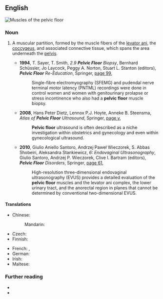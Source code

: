==English==
[[File:1115 Muscles of the Pelvic Floor.jpg|right|thumb|Muscles of the '''pelvic floor''']]
{{wikipedia}}

===Noun===
{{en-noun}}

# {{lb|en|anatomy}} A muscular partition, formed by the muscle fibers of the [[levator ani]], the [[coccygeus]], and associated connective tissue, which spans the area underneath the [[pelvis]].
#: {{synonyms|en|pelvic diaphragm}}
#* '''1994''', T. Sayer, T. Smith, ''2.9 '''Pelvic Floor''' Biopsy'', Bernhard Schüssler, Jo Laycock, Peggy A. Norton, Stuart L. Stanton (editors), '''''Pelvic Floor''' Re-Education'', Springer, [https://books.google.com.au/books?id=G4RGcfEnv70C&pg=PA99&dq=%22pelvic+floor%22%7C%22pelvic+floors%22&hl=en&newbks=1&newbks_redir=0&sa=X&ved=2ahUKEwj6moXvh577AhUlumMGHUOBCOgQ6AF6BAgeEAI#v=onepage&q=%22pelvic%20floor%22%7C%22pelvic%20floors%22&f=false page 99],
#*: Single-fibre electromyography (SFEMG) and pudendal nerve terminal motor latency (PNTML) recordings were done in control women and women with genitourinary prolapse or stress incontinence who also had a '''pelvic floor''' muscle biopsy.
#* '''2008''', Hans Peter Dietz, Lennox P.J. Hoyte, Anneke B. Steensma, ''Atlas of '''Pelvic Floor''' Ultrasound'', Springer, [https://books.google.com.au/books?id=VC3IFOhDmcMC&pg=PP5&dq=%22pelvic+floor%22%7C%22pelvic+floors%22&hl=en&newbks=1&newbks_redir=0&sa=X&ved=2ahUKEwj6moXvh577AhUlumMGHUOBCOgQ6AF6BAgUEAI#v=onepage&q=%22pelvic%20floor%22%7C%22pelvic%20floors%22&f=false page v],
#*: '''Pelvic floor''' ultrasound is often described as a niche investigation within obstetrics and gynecology and even within gynecological ultrasound.
#* '''2010''', Giulio Aniello Santoro, Andrzej Paweł Wieczorek, S. Abbas Shobeiri, Aleksandra Stankiewicz, ''6: Endovaginal Ultrasonography'', Giulio Santoro, Andrzej P. Wieczorek, Clive I. Bartram (editors), '''''Pelvic Floor''' Disorders'', Springer, [https://books.google.com.au/books?id=35aUz5yx4SkC&pg=PA61&dq=%22pelvic+floor%22%7C%22pelvic+floors%22&hl=en&newbks=1&newbks_redir=0&sa=X&ved=2ahUKEwj6moXvh577AhUlumMGHUOBCOgQ6AF6BAgYEAI#v=onepage&q=%22pelvic%20floor%22%7C%22pelvic%20floors%22&f=false page 61],
#*: High-resolution three-dimensional endovaginal ultrasonography (EVUS) provides a detailed evaluation of the '''pelvic floor''' muscles and the levator ani complex, the lower urinary tract, and the anorectal region in planes that cannot be determined by conventional two-dimensional EVUS.

====Translations====
{{trans-top|muscular partition}}
* Chinese:
*: Mandarin: {{t|cmn|骨盆底|tr=gǔpéndǐ}}
* Czech: {{t|cs|pánevní dno|n}}
* Finnish: {{t|fi|lantionpohja}}
{{trans-mid}}
* French: {{t|fr|plancher pelvien|m}}, {{t|fr|diaphragme pelvien|m}}
* German: {{t+|de|Beckenboden|m}}
* Irish: {{t|ga|urlár peilbheach|m}}
* Maltese: {{t|mt|qiegħ tal-pelvi|m}}
{{trans-bottom}}

===Further reading===
* {{pedia|Pelvic floor dysfunction}}
* {{pedia|Vaginal support structures}}